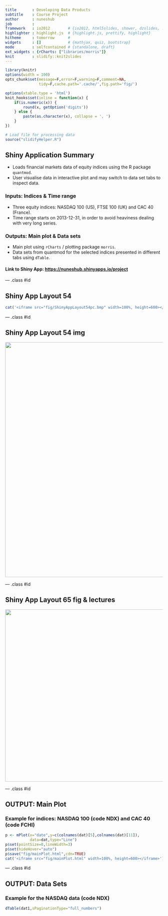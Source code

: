 ```yaml
---
title       : Developing Data Products
subtitle    : Course Project
author      : nuneshub
job         : 
framework   : io2012        # {io2012, html5slides, shower, dzslides, ...}
highlighter : highlight.js  # {highlight.js, prettify, highlight}
hitheme     : tomorrow      # 
widgets     : []            # {mathjax, quiz, bootstrap}
mode        : selfcontained # {standalone, draft}
ext_widgets : {rCharts: ["libraries/morris"]}
knit        : slidify::knit2slides
---
```




```r
library(knitr)
options(width = 100)
opts_chunk$set(message=F,error=F,warning=F,comment=NA,
               tidy=F,cache.path='.cache/',fig.path='fig/')

options(xtable.type = 'html')
knit_hooks$set(inline = function(x) {
    if(is.numeric(x)) {
        round(x, getOption('digits'))
    } else {
        paste(as.character(x), collapse = ', ')
    }
})
```


```r
# Load file for processing data
source("slidifyHelper.R")
```



## Shiny Application Summary

* Loads financial markets data of equity indices using the R package `quantmod`.
* User visualise data in interactive plot and may switch to data set tabs to inspect data.

### Inputs: Indices & Time range

* Three equity indices: NASDAQ 100 (US), FTSE 100 (UK) and CAC 40 (France).
* Time range starts on 2013-12-31, in order to avoid heaviness dealing with very long series. 

### Outputs: Main plot & Data sets

* Main plot using `rCharts` / plotting package `morris`.
* Data sets from quantmod for the selected indices presented in different tabs using `dTable`.

#### Link to Shiny App: <https://nuneshub.shinyapps.io/project>

--- .class #id 









## Shiny App Layout 54

```r
cat('<iframe src="fig/ShinyAppLayout54pc.bmp" width=100%, height=600></iframe>')
```

--- .class #id 


## Shiny App Layout 54 img

<img src=assets/img/ShinyAppLayout54pc.bmp style="width: 750px">

--- .class #id 


## Shiny App Layout 65 fig & lectures

<img class=center src=fig/ShinyAppLayout65pc.bmp height=550>

--- .class #id 








## OUTPUT: Main Plot

### Example for indices: NASDAQ 100 (code NDX) and CAC 40 (code FCHI)

```r
p <- mPlot(x="date",y=c(colnames(dat)[5],colnames(dat)[11]),
           data=dat,type="Line")
p$set(pointSize=0,lineWidth=3)
p$set(hideHover="auto")
p$save("fig/mainPlot.html",cdn=TRUE)
cat('<iframe src="fig/mainPlot.html" width=100%, height=600></iframe>')
```

--- .class #id 




## OUTPUT: Data Sets

### Example for the NASDAQ data (code NDX)

```r
dTable(dat1,sPaginationType="full_numbers")
```

















